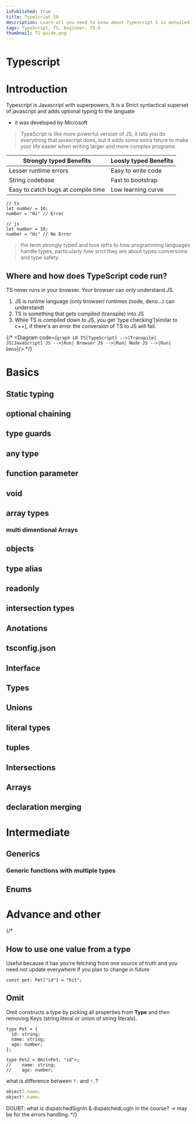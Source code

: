 ```yaml
---
isPublished: true
title: TypeScript 50
description: Learn all you need to know about Typescript 5 in detailed.
tags: TypeScript, TS, Beginner, V5.6
thumbnail: TS-guide.png
---
```


# Typescript

# Introduction
Typescript is Javascript with superpowers, It is a Strict syntactical superset of javascript and adds optional typing to the languate
* it was developed by Microsoft

> TypeScript is like more powerful version of JS, it lets you do everything that javascript does, but it adds some extra feture to make your life easier when writing larger and more complex programs 

|Strongly typed Benefits|Loosly typed Benefits|
|---|---|
|Lesser runtime errors|Easy to write code|
|String codebase|Fast to bootstrap|
|Easy to catch bugs at compile time|Low learning curve|

```tsx
// ts
let number = 10;
number = "Hi" // Error

// js
let number = 10;
number = "Hi" // No Error

```


> the term strongly typed and loos refrs to how programming languages handle types, particularly how srict they are about types conversions and type safety.

## Where and how does TypeScript code run?

TS never runs in your browser.  Your browser can only understand JS.
1. JS is runime language (only browser/ runtimes (node, deno...) can understand)
2. TS is something that gets compiled (transpile) into JS
3. While TS is compiled down to JS, you get 'type checking'[similar to c++], if there's an error the conversion of TS to JS will fail.

{/* <Diagram code={`graph LR
TS[TypeScript] -->|Transpile| JS[JavaScript]
JS -->|Run| Browser
JS -->|Run| Node
JS -->|Run| Deno`}/> */}

# Basics
## Static typing
## optional chaining
## type guards
## any type
## function parameter
## void
## array types
### multi dimentional Arrays
## objects
## type alias
## readonly
## intersection types
## Anotations
## tsconfig.json
## Interface
## Types
## Unions
## literal types
## tuples
## Intersections
## Arrays
## declaration merging

# Intermediate

## Generics
### Generic functions with multiple types

## Enums



# Advance and other
{/*
## How to use one value from a type

Useful because it has you're fetching from one source of truth and you need not update everywhere if you plan to change in future

```tsx
const pet: Pet["id"] = "hit";
```

## Omit

Omit constructs a type by picking all properties from **Type** and then removing Keys (string literal or union of string literals).

```tsx
type Pet = {
  id: string;
  name: string;
  age: number;
};

type Pet2 = Omit<Pet, "id">;
//    name: string;
//    age: number;
```

what is difference between `?.` and `!.`?

```ts
object?.name;
object!.name;
```

DOUBT: what is dispatchedSignIn & dispatchedLogIn in the course?
-> may be for the errors handling. */}
